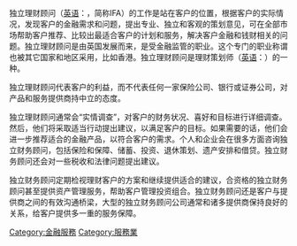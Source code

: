 {{unreferenced|time=2014-05-01T00:18:58+00:00}}
独立理财顾问（[[英语|英语]]：{{lang|en|Independent Financial Adviser}}，简称IFA）的工作是站在客户的位置，根据客户的实际情况，发现客户的金融需求和问题，提出专业、独立和客观的策划意见，可在全部市场帮助客户推荐、比较出最适合客户的计划和服务，解决客户金融和钱财相关的问题。独立理财顾问是由英国发展而来，是受金融监管的职业。这个专门的职业称谓也被其它国家和地区采用，比如香港。独立理财顾问是理财策划师（[[英语|英语]]：{{lang|en|Financial Planner}}）的一种。

独立理财顾问代表客户的利益，而不代表任何一家保险公司、银行或证券公司，对产品和服务提供商持中立的态度。

独立理财顾问通常会“实情调查”，对客户的财务状况、喜好和目标进行详细调查。然后，他们将采取适当行动提出建议，以满足客户的目标。如果需要的话，他们会进一步推荐适合的金融产品，以符合客户的需求。个人和企业会在很多方面咨询独立财务顾问，包括保险和保障、储蓄、投资、退休策划、遗产安排和借贷。独立财务顾问还会对一些税收和法律问题提出建议。

独立财务顾问定期检视理财客户的方案和继续提供适合的建议，合资格的独立财务顾问甚至提供资产管理服务，帮助客户管理投资组合。独立财务顾问还是客户与提供商之间的有效沟通桥梁，大型的独立财务顾问公司通常和诸多提供商保持良好的关系，给客户提供多一重的服务保障。

[[Category:金融服務|Category:金融服務]]
[[Category:服務業|Category:服務業]]